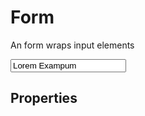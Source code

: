 
<Meta title="Form" component={Form} />

# Form
An form wraps input elements

<Preview>
  <Story name="Example">
    <ThemeProvider theme={theme}>
        <Form>
            <Input name="example" 
                id="example"
                label="Label" 
                type="text"
                value="Lorem Exampum"
                onChange={action('value changed')}
                />
        </Form>
      </ThemeProvider>
  </Story>
</Preview>

## Properties
<Props of={Form} />